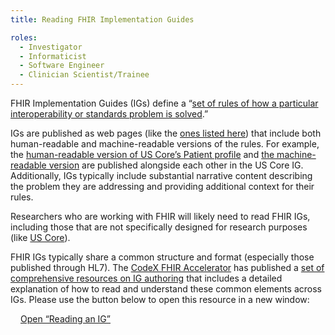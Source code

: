 ```yaml
---
title: Reading FHIR Implementation Guides

roles:
  - Investigator
  - Informaticist
  - Software Engineer
  - Clinician Scientist/Trainee
---
```


FHIR Implementation Guides (IGs) define a "[set of rules of how a particular interoperability or standards problem is solved](https://www.hl7.org/fhir/R5/implementationguide.html)."

IGs are published as web pages (like the [ones listed here](data-modeling-real-world-igs.qmd)) that include both human-readable and machine-readable versions of the rules. For example, the [human-readable version of US Core's Patient profile](http://hl7.org/fhir/us/core/structuredefinition-us-core-patient.html) and [the machine-readable version](http://hl7.org/fhir/us/core/StructureDefinition-us-core-patient.profile.json.html) are published alongside each other in the US Core IG. Additionally, IGs typically include substantial narrative content describing the problem they are addressing and providing additional context for their rules.

Researchers who are working with FHIR will likely need to read FHIR IGs, including those that are not specifically designed for research purposes (like [US Core](http://hl7.org/fhir/us/core/)).

FHIR IGs typically share a common structure and format (especially those published through HL7). The [CodeX FHIR Accelerator](https://codex.hl7.org) has published a [set of comprehensive resources on IG authoring](https://fshschool.org/courses/) that includes a detailed explanation of how to read and understand these common elements across IGs. Please use the button below to open this resource in a new window:

<a class="btn-success" style="margin-left: 1rem" href="https://fshschool.org/courses/fsh-seminar/01-reading-an-ig.html" target="_blank">Open "Reading an IG" </a>
